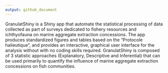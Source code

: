 ```yaml
---
output: github_document
---
```


GranulatShiny is a Shiny app that automate the statistical processing of data collected as part of surveys dedicated to fishery resources and ichthyofauna on marine aggregate extraction concessions. The app produces standardized figures and tables based on the “Protocole halieutique”, and provides an interactive, graphical user interface for the analysis without with no coding skills required. GranulatShiny is composed of 3 statistic approaches (Explanatory, Descriptive and Inferential) that can be used primarily to quantify the influence of marine aggregate extraction concessions on fish communities.




